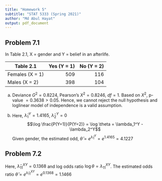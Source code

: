 ---
title: "Homework 5"
subtitle: "STAT 5333 (Spring 2021)"
author: "Md Abul Hayat"
output: pdf_document
---

## Problem 7.1

In Table 2.1, X = gender and Y = belief in an afterlife.

Table 2.1 | Yes (Y = 1) | No (Y = 2) |
----------|-------:|-------:|
Females (X = 1) | 509 | 116 |
Males (X = 2) | 398 | 104 |

(a) Deviance $G^2 = 0.8224$, Pearson's $X^2 = 0.8246$, $df = 1$. Based on $X^2$, p-value $= 0.3638 > 0.05$. Hence, we cannot reject the null hypothesis and loglinear model of independence is a valid assumption.

(b) Here, $\hat{\lambda}_1^Y = 1.4165$, $\hat{\lambda}_2^Y = 0$
$$\log \frac{P(Y=1)}{P(Y=2)} = \log \theta = \lambda_1^Y - \lambda_2^Y$$
Given gender, the estimated odd, $\hat{\theta} = e^{\hat{\lambda}_1^Y} =  e^{1.4165} = 4.1227$

## Problem 7.2

Here, $\hat{\lambda}_{11}^{XY} = 0.1368$ and log odds ratio $\log\theta = \lambda_{11}^{XY}$. The estimated odds ratio $\hat{\theta} = e^{\hat{\lambda}_{11}^{XY}} = e^{0.1368} = 1.1466$





